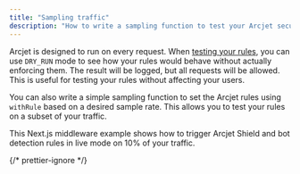 ```yaml
---
title: "Sampling traffic"
description: "How to write a sampling function to test your Arcjet security rules on a subset of your traffic."
---
```



Arcjet is designed to run on every request. When [testing your rules](/testing),
you can use `DRY_RUN` mode to see how your rules would behave without actually
enforcing them. The result will be logged, but all requests will be allowed.
This is useful for testing your rules without affecting your users.

You can also write a simple sampling function to set the Arcjet rules using
`withRule` based on a desired sample rate. This allows you to test your rules on
a subset of your traffic.

This Next.js middleware example shows how to trigger Arcjet Shield and bot
detection rules in live mode on 10% of your traffic.

{/* prettier-ignore */}
<Tabs>
<TabItem label="TS">
<Code
  code={SamplingMiddlewareTS}
  lang="ts"
  title="/middleware.ts"
/>
</TabItem>
<TabItem label="JS">
<Code
  code={SamplingMiddlewareJS}
  lang="js"
  title="/middleware.js"
/>
</TabItem>
</Tabs>
